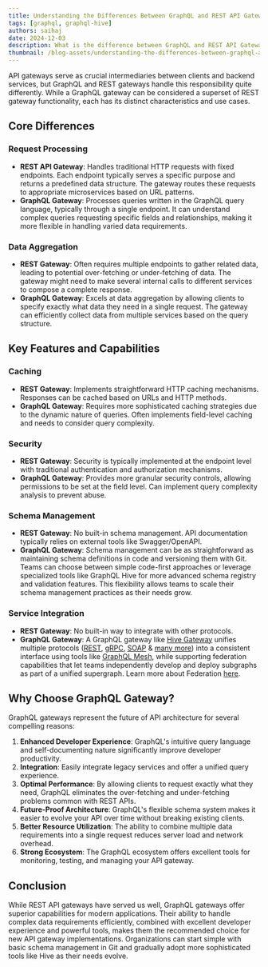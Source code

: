 ```yaml
---
title: Understanding the Differences Between GraphQL and REST API Gateways
tags: [graphql, graphql-hive]
authors: saihaj
date: 2024-12-03
description: What is the difference between GraphQL and REST API Gateway?
thumbnail: /blog-assets/understanding-the-differences-between-graphql-and-rest-api-gateways/thumbnail.png
---
```


API gateways serve as crucial intermediaries between clients and backend services, but GraphQL and
REST gateways handle this responsibility quite differently. While a GraphQL gateway can be
considered a superset of REST gateway functionality, each has its distinct characteristics and use
cases.

## Core Differences

### Request Processing

- **REST API Gateway**: Handles traditional HTTP requests with fixed endpoints. Each endpoint
  typically serves a specific purpose and returns a predefined data structure. The gateway routes
  these requests to appropriate microservices based on URL patterns.
- **GraphQL Gateway**: Processes queries written in the GraphQL query language, typically through a
  single endpoint. It can understand complex queries requesting specific fields and relationships,
  making it more flexible in handling varied data requirements.

### Data Aggregation

- **REST Gateway**: Often requires multiple endpoints to gather related data, leading to potential
  over-fetching or under-fetching of data. The gateway might need to make several internal calls to
  different services to compose a complete response.
- **GraphQL Gateway**: Excels at data aggregation by allowing clients to specify exactly what data
  they need in a single request. The gateway can efficiently collect data from multiple services
  based on the query structure.

## Key Features and Capabilities

### Caching

- **REST Gateway**: Implements straightforward HTTP caching mechanisms. Responses can be cached
  based on URLs and HTTP methods.
- **GraphQL Gateway**: Requires more sophisticated caching strategies due to the dynamic nature of
  queries. Often implements field-level caching and needs to consider query complexity.

### Security

- **REST Gateway**: Security is typically implemented at the endpoint level with traditional
  authentication and authorization mechanisms.
- **GraphQL Gateway**: Provides more granular security controls, allowing permissions to be set at
  the field level. Can implement query complexity analysis to prevent abuse.

### Schema Management

- **REST Gateway**: No built-in schema management. API documentation typically relies on external
  tools like Swagger/OpenAPI.
- **GraphQL Gateway**: Schema management can be as straightforward as maintaining schema definitions
  in code and versioning them with Git. Teams can choose between simple code-first approaches or
  leverage specialized tools like GraphQL Hive for more advanced schema registry and validation
  features. This flexibility allows teams to scale their schema management practices as their needs
  grow.

### Service Integration

- **REST Gateway**: No built-in way to integrate with other protocols.
- **GraphQL Gateway**: A GraphQL gateway like
  [Hive Gateway](https://the-guild.dev/graphql/hive/docs/gateway?utm_source=the_guild&utm_medium=blog&utm_campaign=understanding-the-differences-between-graphql-and-rest-api-gateways)
  unifies multiple protocols
  ([REST](https://the-guild.dev/graphql/mesh/v1/source-handlers/openapi?utm_source=the_guild&utm_medium=blog&utm_campaign=understanding-the-differences-between-graphql-and-rest-api-gateways),
  [gRPC](https://the-guild.dev/graphql/mesh/v1/source-handlers/grpc?utm_source=the_guild&utm_medium=blog&utm_campaign=understanding-the-differences-between-graphql-and-rest-api-gateways),
  [SOAP](https://the-guild.dev/graphql/mesh/v1/source-handlers/soap?utm_source=the_guild&utm_medium=blog&utm_campaign=understanding-the-differences-between-graphql-and-rest-api-gateways)
  &
  [many more](https://the-guild.dev/graphql/mesh/v1/source-handlers?utm_source=the_guild&utm_medium=blog&utm_campaign=understanding-the-differences-between-graphql-and-rest-api-gateways))
  into a consistent interface using tools like
  [GraphQL Mesh](https://the-guild.dev/graphql/mesh?utm_source=the_guild&utm_medium=blog&utm_campaign=understanding-the-differences-between-graphql-and-rest-api-gateways),
  while supporting federation capabilities that let teams independently develop and deploy subgraphs
  as part of a unified supergraph. Learn more about Federation
  [here](https://the-guild.dev/graphql/hive/federation?utm_source=the_guild&utm_medium=blog&utm_campaign=understanding-the-differences-between-graphql-and-rest-api-gateways).

## Why Choose GraphQL Gateway?

GraphQL gateways represent the future of API architecture for several compelling reasons:

1. **Enhanced Developer Experience**: GraphQL's intuitive query language and self-documenting nature
   significantly improve developer productivity.
2. **Integration**: Easily integrate legacy services and offer a unified query experience.
3. **Optimal Performance**: By allowing clients to request exactly what they need, GraphQL
   eliminates the over-fetching and under-fetching problems common with REST APIs.
4. **Future-Proof Architecture**: GraphQL's flexible schema system makes it easier to evolve your
   API over time without breaking existing clients.
5. **Better Resource Utilization**: The ability to combine multiple data requirements into a single
   request reduces server load and network overhead.
6. **Strong Ecosystem**: The GraphQL ecosystem offers excellent tools for monitoring, testing, and
   managing your API gateway.

## Conclusion

While REST API gateways have served us well, GraphQL gateways offer superior capabilities for modern
applications. Their ability to handle complex data requirements efficiently, combined with excellent
developer experience and powerful tools, makes them the recommended choice for new API gateway
implementations. Organizations can start simple with basic schema management in Git and gradually
adopt more sophisticated tools like Hive as their needs evolve.
